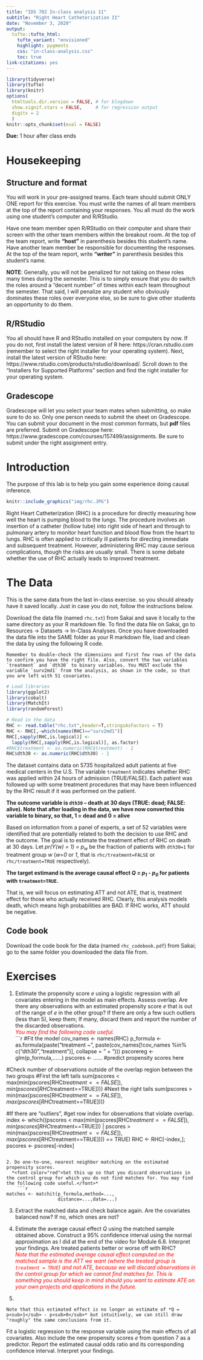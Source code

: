 ```yaml
---
title: "IDS 702 In-class analysis 11"
subtitle: "Right Heart Catheterization II"
date: "November 3, 2020"
output: 
  tufte::tufte_html:
    tufte_variant: "envisioned"
    highlight: pygments
    css: "in-class-analysis.css"
    toc: true
link-citations: yes
---
```


```r
library(tidyverse)
library(tufte)
library(knitr)
options(
  htmltools.dir.version = FALSE, # for blogdown
  show.signif.stars = FALSE,     # for regression output
  digits = 2
  )
knitr::opts_chunk$set(eval = FALSE)
```


**Due:** 1 hour after class ends


# Housekeeping
## Structure and format
You will work in your pre-assigned teams. Each team should submit ONLY ONE report for this exercise. You must write the names of all team members at the top of the report containing your responses. You all must do the work using one student's computer and R/RStudio. 

Have one team member open R/RStudio on their computer and share their screen with the other team members within the breakout room. At the top of the team report, write **"host"** in parenthesis besides this student's name. Have another team member be responsible for documenting the responses. At the top of the team report, write **"writer"** in parenthesis besides this student's name. 

**NOTE**: Generally, you will not be penalized for not taking on these roles many times during the semester. This is to simply ensure that you do switch the roles around a "decent number" of times within each team throughout the semester. That said, I will penalize any student who obviously dominates these roles over everyone else, so be sure to give other students an opportunity to do them.

## R/RStudio
You all should have R and RStudio installed on your computers by now. If you do not, first install the latest version of R here: https://cran.rstudio.com (remember to select the right installer for your operating system). Next, install the latest version of RStudio here: https://www.rstudio.com/products/rstudio/download/. Scroll down to the "Installers for Supported Platforms" section and find the right installer for your operating system.


## Gradescope
Gradescope will let you select your team mates when submitting, so make sure to do so. Only one person needs to submit the sheet on Gradescope. You can submit your document in the most common formats, but **pdf** files are preferred. Submit on Gradescope here: https://www.gradescope.com/courses/157499/assignments. Be sure to submit under the right assignment entry.



# Introduction

The purpose of this lab is to help you gain some experience doing causal inference.

```r
knitr::include_graphics("img/rhc.JPG")
```

Right Heart Catheterization (RHC) is a procedure for directly measuring how well the heart is pumping blood to the lungs. The procedure involves an insertion of a catheter (hollow tube) into right side of heart and through to pulmonary artery to monitor heart function and blood flow from the heart to lungs. RHC is often applied to critically ill patients for directing immediate and subsequent treatment. However, administering RHC may cause serious complications, though the risks are usually small. There is some debate whether the use of RHC actually leads to improved treatment.


# The Data

This is the same data from the last in-class exercise. so you should already have it saved locally. Just in case you do not, follow the instructions below.

Download the data file (named `rhc.txt`) from Sakai and save it locally to the same directory as your R markdown file. To find the data file on Sakai, go to Resources $\rightarrow$ Datasets $\rightarrow$ In-Class Analyses. Once you have downloaded the data file into the SAME folder as your R markdown file, load and clean the data by using the following R code.

```marginfigure
Remember to double-check the dimensions and first few rows of the data to confirm you have the right file. Also, convert the two variables `treatment` and `dth30` to binary variables. You MUST exclude the variable `surv2md1` from the analysis, as shown in the code, so that you are left with 51 covariates.
```

```r
# Load libraries
library(ggplot2)
library(cobalt)
library(MatchIt)
library(randomForest)

# Read in the data
RHC <- read.table("rhc.txt",header=T,stringsAsFactors = T)
RHC <- RHC[,-which(names(RHC)=="surv2md1")]
RHC[,sapply(RHC,is.logical)] <- 
  lapply(RHC[,sapply(RHC,is.logical)], as.factor)
#RHC$treatment <- as.numeric(RHC$treatment) - 1
RHC$dth30 <- as.numeric(RHC$dth30) - 1
```

The dataset contains data on 5735 hospitalized adult patients at five medical centers in the U.S. The variable `treatment` indicates whether RHC was applied within 24 hours of admission (TRUE/FALSE). Each patient was followed up with some treatment procedures that may have been influenced by the RHC result if it was performed on the patient. 

**The outcome variable is `dth30` -- death at 30 days (TRUE: dead; FALSE: alive). Note that after loading in the data, we have now converted this variable to binary, so that, 1 = dead and 0 = alive**

Based on information from a panel of experts, a set of 52 variables were identified that are potentially related to both the decision to use RHC and the outcome. The goal is to estimate the treatment effect of RHC on death at 30 days. Let *pr(Y(w) = 1) = p<sub>w</sub>* be the fraction of patients with `dth30=1` for treatment group *w* (*w=0* or *1*, that is `rhc/treatment=FALSE` or `rhc/treatment=TRUE` respectively). 

**The target estimand is the average causal effect *Q = p<sub>1</sub> - p<sub>0</sub>* for patients with `treatment=TRUE`.**

That is, we will focus on estimating ATT and not ATE, that is, treatment effect for those who actually received RHC. Clearly, this analysis models death, which means high probabilities are BAD. If RHC works, ATT should be negative.

<!-- This data is based on the data analysis part of: https://stat.duke.edu/sites/stat.duke.edu/files/site-images/FYE13.pdf (the problem and data are actually slightly different). -->


## Code book  

Download the code book for the data (named `rhc_codebook.pdf`) from Sakai; go to the same folder you downloaded the data file from.


# Exercises

      
1. Estimate the propensity score *e* using a logistic regression with all covariates entering in the model as main effects. Assess overlap. Are there any observations with an estimated propensity score *e* that is out of the range of *e* in the other group? If there are only a few such outliers (less than 5), keep them; If many, discard them and report the number of the discarded observations.  
  *<font color="red">You may find the following code useful.</font>*  
    ```r
#Fit the model
cov_names <- names(RHC)
p_formula <- as.formula(paste("treatment ~",
                              paste(cov_names[!cov_names %in% c("dth30","treatment")],
                                    collapse = " + ")))
pscorereg <- glm(p_formula,......)
pscores <- ...... #predict propensity scores here

#Check number of observations outside of the overlap region between the two groups
#First the left tails
sum(pscores < max(min(pscores[RHC$treatment==FALSE]),
                  min(pscores[RHC$treatment==TRUE])))
#Next the right tails
sum(pscores > min(max(pscores[RHC$treatment==FALSE]),
                  max(pscores[RHC$treatment==TRUE])))

#If there are "outliers",
#get row index for observations that violate overlap.
index <- which((pscores < max(min(pscores[RHC$treatment==FALSE]),
                             min(pscores[RHC$treatment==TRUE])) |
             pscores > min(max(pscores[RHC$treatment==FALSE]),
                               max(pscores[RHC$treatment==TRUE]))) == TRUE)
RHC <- RHC[-index,]; pscores <- pscores[-index]
```

2. Do one-to-one, nearest neighbor matching on the estimated propensity scores.  
  *<font color="red">Set this up so that you discard observations in the control group for which you do not find matches for. You may find the following code useful.</font>*  
    ```r
matches <- matchit(p_formula,method=...,
                   distance=...,data=...)
```

3. Extract the matched data and check balance again. Are the covariates balanced now? If no, which ones are not?

4. Estimate the average causal effect $Q$ using the matched sample obtained above. Construct a 95% confidence interval using the normal approximation as I did at the end of the video for Module 6.8. Interpret your findings. Are treated patients better or worse off with RHC?  
  *<font color="red">Note that the estimated average causal effect computed on the matched sample is the ATT we want (where the treated group is `treatment = TRUE`) and not ATE, because we will discard observations in the control group for which we cannot find matches for. This is something you should keep in mind should you want to estimate ATE on your own projects and applications in the future.</font>*

5.
```marginfigure
Note that this estimated effect is no longer an estimate of *Q = p<sub>1</sub> - p<sub>0</sub>* but intuitively, we can still draw "roughly" the same conclusions from it.
```
Fit a logistic regression to the response variable using the main effects of all covariates. Also include the new propensity scores *e* from question 7 as a predictor. Report the estimated causal odds ratio and its corresponding confidence interval. Interpret your findings.




<!-- # Acknowledgement -->

<!-- This exercise is based on ideas proposed by [Sam Voisin](https://stat.duke.edu/people/sam-voisin). -->



